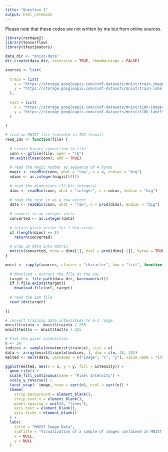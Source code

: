 ```yaml
---
title: "Question 1"
output: html_notebook
---
```


Please note that these codes are not written by me but from online sources.

```r
library(reshape2)
library(tensorflow)
library(tfestimators)
```

```r
data_dir <- "mnist-data"
dir.create(data_dir, recursive = TRUE, showWarnings = FALSE)
```


```r
sources <- list(
  
  train = list(
    x = "https://storage.googleapis.com/cvdf-datasets/mnist/train-images-idx3-ubyte.gz",
    y = "https://storage.googleapis.com/cvdf-datasets/mnist/train-labels-idx1-ubyte.gz"
  ),
  
  test = list(
    x = "https://storage.googleapis.com/cvdf-datasets/mnist/t10k-images-idx3-ubyte.gz",
    y = "https://storage.googleapis.com/cvdf-datasets/mnist/t10k-labels-idx1-ubyte.gz"
  )
  
)
```


```r
# read an MNIST file (encoded in IDX format)
read_idx <- function(file) {
  
  # create binary connection to file
  conn <- gzfile(file, open = "rb")
  on.exit(close(conn), add = TRUE)
  
  # read the magic number as sequence of 4 bytes
  magic <- readBin(conn, what = "raw", n = 4, endian = "big")
  ndims <- as.integer(magic[[4]])
  
  # read the dimensions (32-bit integers)
  dims <- readBin(conn, what = "integer", n = ndims, endian = "big")
  
  # read the rest in as a raw vector
  data <- readBin(conn, what = "raw", n = prod(dims), endian = "big")
  
  # convert to an integer vecto
  converted <- as.integer(data)
  
  # return plain vector for 1-dim array
  if (length(dims) == 1)
    return(converted)
  
  # wrap 3D data into matrix
  matrix(converted, nrow = dims[1], ncol = prod(dims[-1]), byrow = TRUE)
}
```


```r
mnist <- rapply(sources, classes = "character", how = "list", function(url) {
  
  # download + extract the file at the URL
  target <- file.path(data_dir, basename(url))
  if (!file.exists(target))
    download.file(url, target)
  
  # read the IDX file
  read_idx(target)
  
})
```

```r
# convert training data intensities to 0-1 range
mnist$train$x <- mnist$train$x / 255
mnist$test$x <- mnist$test$x / 255
```

```r
# Plot the pixel intensities
n <- 36
indices <- sample(nrow(mnist$train$x), size = n)
data <- array(mnist$train$x[indices, ], dim = c(n, 28, 28))
melted <- melt(data, varnames = c("image", "x", "y"), value.name = "intensity")

ggplot(melted, aes(x = x, y = y, fill = intensity)) +
  geom_tile() +
  scale_fill_continuous(name = "Pixel Intensity") +
  scale_y_reverse() +
  facet_wrap(~ image, nrow = sqrt(n), ncol = sqrt(n)) +
  theme(
    strip.background = element_blank(),
    strip.text.x = element_blank(),
    panel.spacing = unit(0, "lines"),
    axis.text = element_blank(),
    axis.ticks = element_blank()
  ) +
  labs(
    title = "MNIST Image Data",
    subtitle = "Visualization of a sample of images contained in MNIST data set.",
    x = NULL,
    y = NULL
  )
```



